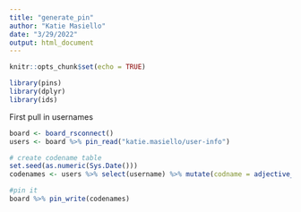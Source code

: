 ```yaml
---
title: "generate_pin"
author: "Katie Masiello"
date: "3/29/2022"
output: html_document
---
```


```r
knitr::opts_chunk$set(echo = TRUE)
```

```r
library(pins)
library(dplyr)
library(ids)
```

First pull in usernames
```r
board <- board_rsconnect()
users <- board %>% pin_read("katie.masiello/user-info")

# create codename table
set.seed(as.numeric(Sys.Date()))
codenames <- users %>% select(username) %>% mutate(codname = adjective_animal(n=nrow(users),max_len = 9))

#pin it
board %>% pin_write(codenames)

```

